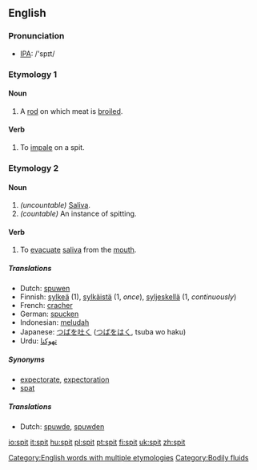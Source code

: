 ==English==
=== Pronunciation ===
*[[w:IPA|IPA]]: /'spɪt/

===Etymology 1===
==== Noun ====
{{en-noun|spit|spits}}
#A [[rod]] on which meat is [[broiled]].

====Verb====
{{en-verb|spit|spits|spitted|spitting}}
#To [[impale]] on a spit.

===Etymology 2===
====Noun====
{{en-noun|spit|spits}}
#''(uncountable)'' [[saliva|Saliva]].
#''(countable)'' An instance of spitting.

==== Verb ====
{{irregverb|'''to spit'''|'''[[spits]]'''|'''[[spat]]'''|'''[[spat]]'''|'''[[spitting]]'''}}

# To [[evacuate]] [[saliva]] from the [[mouth]].

===== Translations =====
*Dutch: [[spuwen]]
*Finnish: [[sylkeä]] (1), [[sylkäistä]] (1, ''once''), [[syljeskellä]] (1, ''continuously'')
*French: [[cracher]]
*German: [[spucken]]
*Indonesian: [[ludah|meludah]]
*Japanese: [[つば]]を[[吐く]] ([[つば]]を[[はく]], tsuba wo haku)
*Urdu: [[تهوکنا]]

===== Synonyms =====
*[[expectorate]], [[expectoration]]
*[[spat]]

===== Translations =====
*Dutch: [[spuwde]], [[spuwden]]

[[Category:English words with multiple etymologies]]
[[Category:Bodily fluids]]

[[io:spit]]
[[it:spit]]
[[hu:spit]]
[[pl:spit]]
[[pt:spit]]
[[fi:spit]]
[[uk:spit]]
[[zh:spit]]